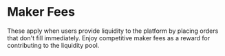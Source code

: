 # Maker Fees

These apply when users provide liquidity to the platform by placing orders that don't fill immediately. Enjoy competitive maker fees as a reward for contributing to the liquidity pool.